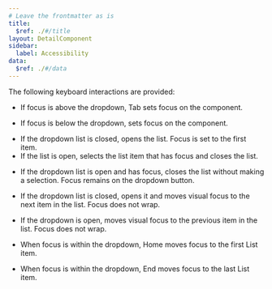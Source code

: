```yaml
---
# Leave the frontmatter as is
title:
  $ref: ./#/title
layout: DetailComponent
sidebar:
  label: Accessibility
data:
  $ref: ./#/data
---
```


The following keyboard interactions are provided:

<KeyboardControls>
<KeyboardControl keyOrCombos="Tab">

- If focus is above the dropdown, Tab sets focus on the component.

</KeyboardControl>
<KeyboardControl keyOrCombos="Shift + Tab">

- If focus is below the dropdown, sets focus on the component.

</KeyboardControl>

<KeyboardControl keyOrCombos="Space / Enter">

- If the dropdown list is closed, opens the list. Focus is set to the first item.
- If the list is open, selects the list item that has focus and closes the list.

</KeyboardControl>
<KeyboardControl keyOrCombos="Escape">

- If the dropdown list is open and has focus, closes the list without making a selection. Focus remains on the dropdown button.

</KeyboardControl>

<KeyboardControl keyOrCombos="ArrowDown">

- If the dropdown list is closed, opens it and moves visual focus to the next item in the list. Focus does not wrap.

</KeyboardControl>
<KeyboardControl keyOrCombos="ArrowUp">

- If the dropdown is open, moves visual focus to the previous item in the list. Focus does not wrap.

</KeyboardControl>

<KeyboardControl keyOrCombos="Home">

- When focus is within the dropdown, Home moves focus to the first List item.

</KeyboardControl>
<KeyboardControl keyOrCombos="End">

- When focus is within the dropdown, End moves focus to the last List item.

</KeyboardControl>
</KeyboardControls>
